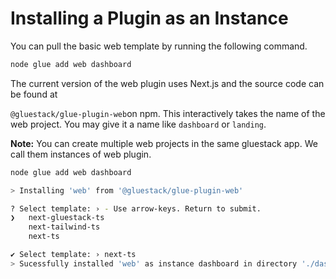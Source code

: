 
<Meta pageTitle="Installing a Plugin as an Instance | framework" description="Installing a Plugin as an Instance | framework." />





# Installing a Plugin as an Instance

You can pull the basic web template by running the following command.

```bash
node glue add web dashboard  
```

The current version of the web plugin uses Next.js and the source code can be found at

`@gluestack/glue-plugin-web`on npm. This interactively takes the name of the web project. You may give it a name like `dashboard` or `landing`.

**Note:** You can create multiple web projects in the same gluestack app. We call them instances of web plugin.

```bash
node glue add web dashboard

> Installing 'web' from '@gluestack/glue-plugin-web'

? Select template: › - Use arrow-keys. Return to submit.
❯   next-gluestack-ts
    next-tailwind-ts
    next-ts

✔ Select template: › next-ts
> Sucessfully installed 'web' as instance dashboard in directory './dashboard'
```